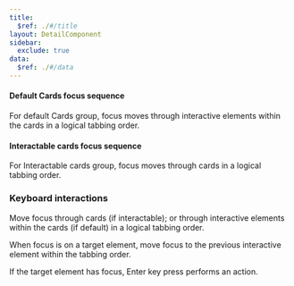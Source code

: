 ```yaml
---
title:
  $ref: ./#/title
layout: DetailComponent
sidebar:
  exclude: true
data:
  $ref: ./#/data
---
```


#### Default Cards focus sequence

For default Cards group, focus moves through interactive elements within the cards in a logical tabbing order.

#### Interactable cards focus sequence

For Interactable cards group, focus moves through cards in a logical tabbing order.

### Keyboard interactions

<KeyboardControls>
<KeyboardControl keyOrCombos="Tab">

Move focus through cards (if interactable); or through interactive elements within the cards (if default) in a logical tabbing order.

</KeyboardControl>
<KeyboardControl keyOrCombos="Tab + Shift">

When focus is on a target element, move focus to the previous interactive element within the tabbing order.

</KeyboardControl>
<KeyboardControl keyOrCombos="Enter">

If the target element has focus, Enter key press performs an action.

</KeyboardControl>
</KeyboardControls>
